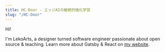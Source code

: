```yaml
---
title: HC-Door - エッジAIの継続的強化学習
slug: "/HC-Door"
---
```


Hi!

I'm LekoArts, a designer turned software engineer passionate about open source & teaching. Learn more about Gatsby & React on [my website](https://www.lekoarts.de?utm_source=minimal-blog&utm_medium=Starter).
